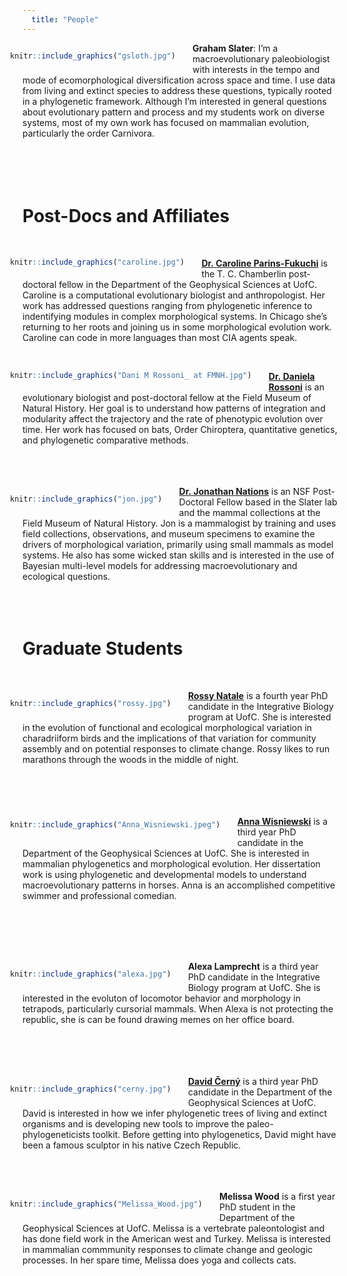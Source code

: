 ```yaml
---
  title: "People"
---
```

<div style= "float:left;position: relative; right: 20px;  top: 0px;">
```r

knitr::include_graphics("gsloth.jpg") 

```
</div>

__Graham Slater__: I'm a macroevolutionary paleobiologist with interests in the tempo and mode of ecomorphological diversification across space and time. I use data from living and extinct species to address these questions, typically rooted in a phylogenetic framework. Although I'm interested in general questions about evolutionary pattern and process and my students work on diverse systems, most of my own work has focused on mammalian evolution, particularly the order Carnivora.  
<br/><br/><br/><br/>

# Post-Docs and Affiliates
<br/>
<div style= "float:left;position: relative; right: 20px;  top: 0px;">
```r

knitr::include_graphics("caroline.jpg") 

```
</div>

[__Dr. Caroline Parins-Fukuchi__](https://carolinetomo.github.io) is the T. C. Chamberlin post-doctoral fellow in the Department of the Geophysical Sciences at UofC. Caroline is a computational evolutionary biologist and anthropologist. Her work has addressed questions ranging from phylogenetic inference to indentifying  modules in complex morphological systems. In Chicago she's returning to her roots and joining us in some morphological evolution work. Caroline can code in more languages than most CIA agents speak. <br/>

<br/>
<div style= "float:left;position: relative; right: 20px;  top: 0px;">
```r

knitr::include_graphics("Dani M Rossoni_ at FMNH.jpg") 

```
</div>

[__Dr. Daniela Rossoni__](https://danielamunhozrossoni.weebly.com/) is an evolutionary biologist and post-doctoral fellow at the Field Museum of Natural History. Her goal is to understand how patterns of integration and modularity affect the trajectory and the rate of phenotypic evolution over time. Her work has focused on bats, Order Chiroptera, quantitative genetics, and phylogenetic comparative methods. 
<br/><br/><br/><br/>

<div style= "float:left;position: relative; right: 20px;  top: 0px;">
```r

knitr::include_graphics("jon.jpg") 

```
</div>

[__Dr. Jonathan Nations__](https://jonnynations.com) is an NSF Post-Doctoral Fellow based in the Slater lab and the mammal collections at the Field Museum of Natural History. Jon is a mammalogist by training and uses field collections, observations, and museum specimens to examine the drivers of morphological variation, primarily using small mammals as model systems. He also has some wicked stan skills and is interested in the use of Bayesian multi-level models for addressing macroevolutionary and ecological questions.
<br/><br/><br/><br/>


# Graduate Students
<br/>

<div style= "float:left;position: relative; right: 20px; top: 0px;">
```r

knitr::include_graphics("rossy.jpg") 

```
</div>
[__Rossy Natale__](https://rossynnatale.github.io/personal_site/index.html) is a fourth year PhD candidate in the Integrative Biology program at UofC. She is interested in the evolution of functional and ecological morphological variation in charadriiform birds and the implications of that variation for community assembly and on potential responses to climate change. Rossy likes to run marathons through the woods in the middle of night.  
<br/><br/><br/><br/>

<div style= "float:left;position: relative; right: 20px; top: -7px;">
```r

knitr::include_graphics("Anna_Wisniewski.jpeg") 

```
</div>
[__Anna Wisniewski__](https://wisniewskianna.github.io) is a third year PhD candidate in the Department of the Geophysical Sciences at UofC. She is interested in mammalian phylogenetics and morphological evolution. Her dissertation work is using phylogenetic and developmental models to understand macroevolutionary patterns in horses. Anna is an accomplished competitive swimmer and professional comedian.

<br/><br/><br/><br/>
 
<div style= "float:left;position: relative; right: 20px; top: 0px;">
```r

knitr::include_graphics("alexa.jpg") 

```
</div>

__Alexa Lamprecht__ is a third year PhD candidate in the Integrative Biology program at UofC. She is interested in the evoluton of locomotor behavior and morphology in tetrapods, particularly cursorial mammals. When Alexa is not protecting the republic, she is can be found drawing memes on her office board.
<br/><br/><br/><br/><br/>
 
<div style= "float:left;position: relative; right: 20px; top: 0px;">
```r

knitr::include_graphics("cerny.jpg") 

```
</div>


[__David Černý__](https://davidcerny.github.io/#hero) is a third year PhD candidate in the Department of the Geophysical Sciences at UofC. David is interested in how we infer phylogenetic trees of living and extinct organisms and is developing new tools to improve the paleo-phylogeneticists toolkit. Before getting into phylogenetics, David might have been a famous sculptor in his native Czech Republic.<br/><br/><br/><br/>


<div style= "float:left;position: relative; right: 20px; top: 0px;">
```r

knitr::include_graphics("Melissa_Wood.jpg") 

```
</div>

__Melissa Wood__ is a first year PhD student in the Department of the Geophysical Sciences at UofC. Melissa is a vertebrate paleontologist and has done field work in the American west and Turkey. Melissa is interested in mammalian commmunity responses to climate change and geologic processes. In her spare time, Melissa does yoga and collects cats.<br/> 
